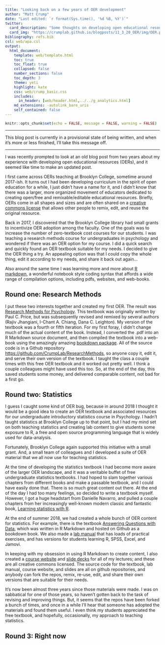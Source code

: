 ```yaml
---
title: "Looking back on a few years of OER development"
author: "Matt Crump"
date: "Last edited: `r format(Sys.time(), '%d %B, %Y')`"
twitter:
  card_description: "Some thoughts on developing open educational resources while at Brooklyn College of CUNY"
  card_img: "https://crumplab.github.io/blogposts/11_3_20_OER/img/OER.png"
bibliography: refs.bib
csl: web/apa.csl
output: 
  html_document:
    template: web/template.html
    toc: true
    toc_float: true
    collapsed: false
    number_sections: false
    toc_depth: 3
    theme: yeti
    highlight: kate
    css: web/crump_basic.css
    includes:
      in_header: [web/header.html,../../g_analytics.html]
    md_extensions: -autolink_bare_uris
    self_contained: false
---
```


```r
knitr::opts_chunk$set(echo = FALSE, message = FALSE, warning = FALSE)
```

---

This blog post is currently in a provisional state of being written, and when it's more or less finished, I'll take this message off.

---

I was recently prompted to look at an old blog post from two years about my experience with developing open educational resources (OERs), and it seemed like time to make an updated post.

I first came across OERs teaching at Brooklyn College, sometime around 2017-ish. It turns out I had been developing curriculum in the spirit of open education for a while, I just didn't have a name for it, and I didn't know that there was a larger, more organized movement of educators dedicated to creating open/free and 
remixable/editable educational resources. Briefly, OERs come in all shapes and sizes and are often shared on a [creative commons license](https://creativecommons.org/licenses/) that allows other people to remix, edit, and reuse the original resource.

Back in 2017, I discovered that the Brooklyn College library had small grants to incentivize OER adoption among the faculty. One of the goals was to increase the number of zero-textbook cost courses for our students. I was teaching a research methods course for undergraduates in psychology and wondered if there was an OER option for my course. I did a quick search and quickly found an OER textbook suitable for my needs. I decided to give the OER thing a try. An appealing option was that I could copy the whole thing, edit it according to my needs, and share it back out again...

Also around the same time I was learning more and more about [R markdown](https://rmarkdown.rstudio.com), a wonderful notebook style coding syntax that affords a wide range of compilation options, including pdfs, websites, and web-books. 


## Round one: Research Methods

I put these two interests together and created my first OER. The result was [Research Methods for Psychology](https://crumplab.github.io/ResearchMethods/). This textbook was originally written by Paul C. Price, but was subsequently revised and remixed by several authors (Rajiv Jhangiani, I-Chant A. Chiang, Dana C. Leighton). My version of the textbook was a fourth or fifth iteration. For my first foray, I didn't change much of the actual content of the book. Instead, I converted the .pdf into an R Markdown source document, and then compiled the textbook into a web-book using the amazingly amazing [bookdown package](https://bookdown.org). All of the source code is in a Github repository <https://github.com/CrumpLab/ResearchMethods>, so anyone copy it, edit it, and serve their own version of the textbook. I taught the class a couple times with this free OER textbook and it worked out pretty well. I think a couple colleagues might have used this too. So, at the end of the day, this saved students some money, and delivered comparable content, not bad for a first go.

## Round two: Statistics

I guess I caught some kind of OER bug, because in around 2018 I thought it would be a good idea to create an OER textbook and associated resources for our undergraduate introductory statistics course in Psychology. I hadn't taught statistics at Brooklyn College up to that point, but I had my mind set on both teaching statistics and creating lab content to give students some exposure to R, a free and open source programming language that is widely used for data-analysis.

Fortunately, Brooklyn College again supported this initiative with a small grant. And, a small team of colleagues and I developed a suite of OER material that we all now use for teaching statistics.

At the time of developing the statistics textbook I had become more aware of the larger OER landscape, and it was a  veritable buffet of free undergraduate statistics textbooks. I had hoped to slam together various chapters from different books and make a passable textbook, and I could have easily done that. There is so much great content out there. At the end of the day I had too many feelings, so decided to write a textbook myself. However, I got a huge headstart from Danielle Navarro, and pulled a couple chapters from her increasingly well-known modern classic and fantastic book, [Learning statistics with R]( https://learningstatisticswithr.com).

At the end of summer 2018, we had created a whole bunch of OER content for statistics. For example, there is the textbook [Answering Questions with Data](https://crumplab.github.io/statistics/), which was written in R Markdown and hosted on Github as a bookdown book. We also made a [lab manual](https://crumplab.github.io/statisticsLab/) that has loads of practical exercises, and has versions for students learning R, SPSS, Excel, and Jamovi. 

In keeping with my obsession in using R Markdown to create content, I also created a [course website](https://crumplab.github.io/psyc3400/) and [slide decks](https://crumplab.github.io/psyc3400/Lectures.html) for all of my lectures; and these are all creative commons licensed. The source code for the textbook, lab manual, course website, and slides are all on github repositories, and anybody can fork the repos, remix, re-use, edit, and share their own versions that are suitable for their needs. 

It's now been almost three years since those materials were made. I was on sabbatical for one of those years, so haven't gotten back to the task of revising and improving things. But, it seems that the repos have been forked a bunch of times, and once in a while I'll hear that someone has adopted the materials and found them useful. I even think my students appreciated the free textbook, and hopefully, occasionally, my approach to teaching statistics.

## Round 3: Right now





